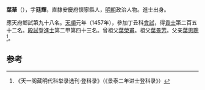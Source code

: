 '''葉華'''（{{bd|1427年||？}}），字'''廷輝'''，直隸安慶府懷寧縣人，[[明朝|明朝]]政治人物。進士出身。

應天府鄉試第九十八名。[[天顺_(明朝)|天順]]元年（1457年），參加丁丑科[[會試|會試]]，得[[貢士|貢士]]第二百五十二名。[[殿試|殿試]]登[[進士|進士]]第二甲第四十三名。曾祖父[[葉榮甫|葉榮甫]]。祖父[[葉景芳|葉景芳]]。父亲[[葉思聰|葉思聰]]<ref>《天一阁藏明代科举录选刊·登科录》（《景泰二年进士登科录》）</ref>。

==参考==
{{reflist}}
{{明朝人物小作品}}
{{天順元年丁丑科殿試金榜}}